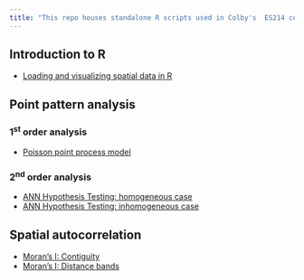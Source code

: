 ```yaml
---
title: "This repo houses standalone R scripts used in Colby's  ES214 course"
---
```


## Introduction to R

- [Loading and visualizing spatial data in R](Getting_started_with_R/Getting_started_with_R.html)

## Point pattern analysis

### 1^st^ order analysis
- [Poisson point process model](PPM/PPM_analysis.html)

### 2^nd^ order analysis
- [ANN Hypothesis Testing: homogeneous case](Homogenous_ANN/Homogenous_ANN.html)
- [ANN Hypothesis Testing: inhomogeneous case](Inhomogenous_ANN/Inhomogenous_ANN.html)

## Spatial autocorrelation
- [Moran's I: Contiguity](moranI/Mapping_and_Morans.html)
- [Moran's I: Distance bands](moranI_distance/MoranI_distance_band.html)

